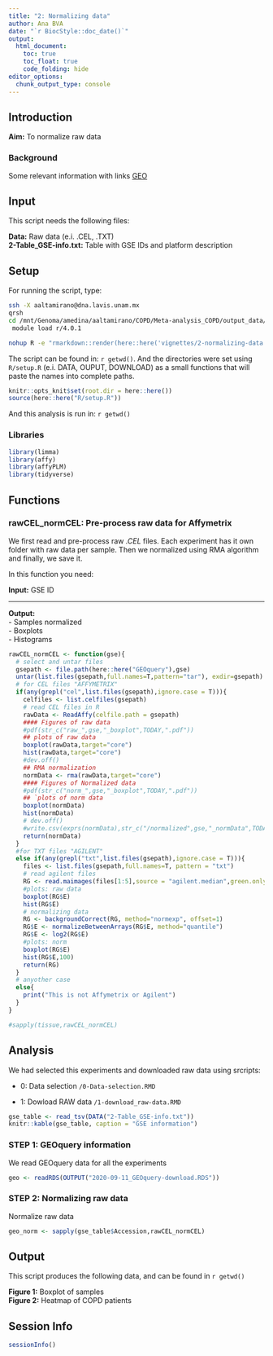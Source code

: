 ```yaml
---
title: "2: Normalizing data"
author: Ana BVA
date: "`r BiocStyle::doc_date()`"
output:
  html_document:
    toc: true
    toc_float: true
    code_folding: hide
editor_options: 
  chunk_output_type: console
---
```


## Introduction

<div class="alert alert-info">
  <strong>Aim:</strong> To normalize raw data
</div>

### Background 

Some relevant information with links [GEO](https://www.ncbi.nlm.nih.gov/geo/)


## Input

This script needs the following files:

<div class="alert alert-warning">
  <strong>Data:</strong> Raw data (e.i. .CEL, .TXT)  
  <strong>2-Table_GSE-info.txt:</strong> Table with GSE IDs and platform description 
</div>



## Setup

For running the script, type:

```bash
ssh -X aaltamirano@dna.lavis.unam.mx
qrsh
cd /mnt/Genoma/amedina/aaltamirano/COPD/Meta-analysis_COPD/output_data/.out
 module load r/4.0.1 

nohup R -e "rmarkdown::render(here::here('vignettes/2-normalizing-data.RMD'))" > 2-normalizing-data.out &
```

The script can be found in: `r getwd() `. And the directories were set using
`R/setup.R` (e.i. DATA, OUPUT, DOWNLOAD) as a small functions that will paste the names into complete paths.

```r
knitr::opts_knit$set(root.dir = here::here())
source(here::here("R/setup.R"))
```

And this analysis is run in: `r getwd() `

### Libraries

```r
library(limma)
library(affy)
library(affyPLM)
library(tidyverse)
```


## Functions


### **rawCEL_normCEL**: Pre-process raw data for Affymetrix 

We first read and pre-process raw *.CEL* files. Each experiment has it own 
folder with raw data per sample. Then we normalized using RMA algorithm and 
finally, we save it. 

In this function you need:

<div class="alert alert-warning">
  <strong>Input:</strong> GSE ID   
  <hr>
  <strong>Output:</strong>  
  - Samples normalized  
  - Boxplots  
  - Histograms 
</div>


```r
rawCEL_normCEL <- function(gse){
  # select and untar files
  gsepath <- file.path(here::here("GEOquery"),gse)
  untar(list.files(gsepath,full.names=T,pattern="tar"), exdir=gsepath)
  # for CEL files "AFFYMETRIX"
  if(any(grepl("cel",list.files(gsepath),ignore.case = T))){
    celfiles <- list.celfiles(gsepath)
    # read CEL files in R
    rawData <- ReadAffy(celfile.path = gsepath)
    #### Figures of raw data
    #pdf(str_c("raw_",gse,"_boxplot",TODAY,".pdf"))
    ## plots of raw data
    boxplot(rawData,target="core")
    hist(rawData,target="core")
    #dev.off()
    ## RMA normalization
    normData <- rma(rawData,target="core")
    #### Figures of Normalized data
    #pdf(str_c("norm_",gse,"_boxplot",TODAY,".pdf"))
    ## `plots of norm data
    boxplot(normData)
    hist(normData)
    # dev.off()
    #write.csv(exprs(normData),str_c("/normalized",gse,"_normData",TODAY,".tx  t"),quote=F)
    return(normData)
  }
  #for TXT files "AGILENT"
  else if(any(grepl("txt",list.files(gsepath),ignore.case = T))){
    files <- list.files(gsepath,full.names=T, pattern = "txt")
    # read agilent files
    RG <- read.maimages(files[1:5],source = "agilent.median",green.only=T)
    #plots: raw data
    boxplot(RG$E)
    hist(RG$E)
    # normalizing data
    RG <- backgroundCorrect(RG, method="normexp", offset=1)
    RG$E <- normalizeBetweenArrays(RG$E, method="quantile")
    RG$E <- log2(RG$E)
    #plots: norm
    boxplot(RG$E)
    hist(RG$E,100)
    return(RG)
  }
  # anyother case
  else{
    print("This is not Affymetrix or Agilent")
  }
}

#sapply(tissue,rawCEL_normCEL)

```





## Analysis

We had selected this experiments and downloaded raw data using srcripts:

- 0: Data selection `/0-Data-selection.RMD`

- 1: Dowload RAW data `/1-download_raw-data.RMD`


```r
gse_table <- read_tsv(DATA("2-Table_GSE-info.txt"))
knitr::kable(gse_table, caption = "GSE information")
```

### STEP 1: GEOquery information

We read GEOquery data for all the experiments 

```r
geo <- readRDS(OUTPUT("2020-09-11_GEOquery-download.RDS"))
```


### STEP 2: Normalizing raw data

Normalize raw data

```r
geo_norm <- sapply(gse_table$Accession,rawCEL_normCEL)


```


## Output

This script produces the following data, and can be found in `r getwd() ` 

<div class="alert alert-success">
  <strong>Figure 1:</strong> Boxplot of samples  
  <strong>Figure 2:</strong> Heatmap of COPD patients 
</div>

## Session Info

```r
sessionInfo()
```





